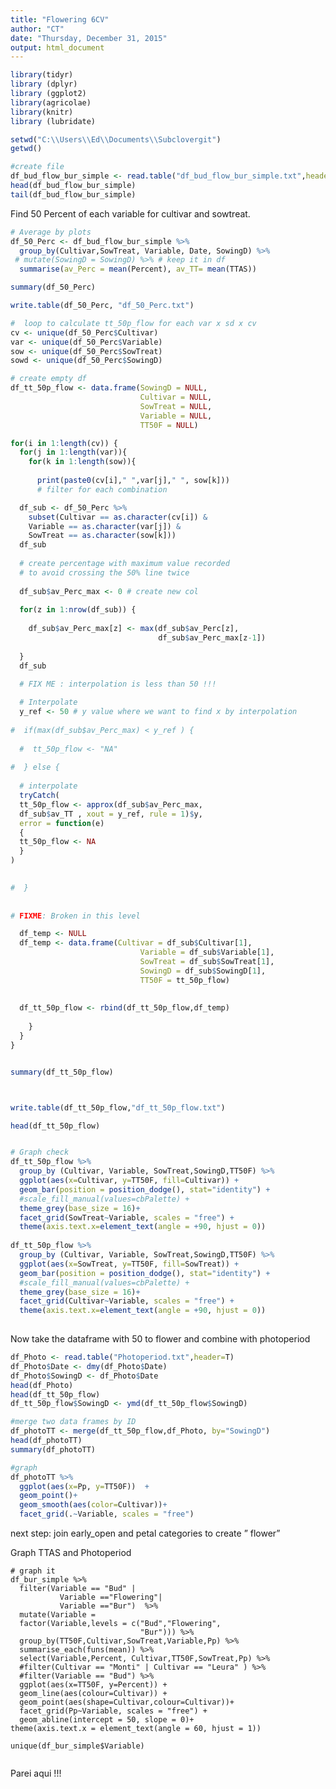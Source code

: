 ```yaml
---
title: "Flowering 6CV"
author: "CT"
date: "Thursday, December 31, 2015"
output: html_document
---
```


```r
library(tidyr)
library (dplyr)
library (ggplot2)
library(agricolae)
library(knitr)
library (lubridate)
```


```r
setwd("C:\\Users\\Ed\\Documents\\Subclovergit")
getwd()

#create file
df_bud_flow_bur_simple <- read.table("df_bud_flow_bur_simple.txt",header=TRUE)
head(df_bud_flow_bur_simple)
tail(df_bud_flow_bur_simple)
```



Find 50 Percent of each variable for cultivar and sowtreat.

```r

# Average by plots
df_50_Perc <- df_bud_flow_bur_simple %>%
  group_by(Cultivar,SowTreat, Variable, Date, SowingD) %>%
 # mutate(SowingD = SowingD) %>% # keep it in df
  summarise(av_Perc = mean(Percent), av_TT= mean(TTAS))

summary(df_50_Perc)

write.table(df_50_Perc, "df_50_Perc.txt")

#  loop to calculate tt_50p_flow for each var x sd x cv
cv <- unique(df_50_Perc$Cultivar)
var <- unique(df_50_Perc$Variable)
sow <- unique(df_50_Perc$SowTreat)
sowd <- unique(df_50_Perc$SowingD)

# create empty df
df_tt_50p_flow <- data.frame(SowingD = NULL,
                             Cultivar = NULL, 
                             SowTreat = NULL,
                             Variable = NULL, 
                             TT50F = NULL)

for(i in 1:length(cv)) {
  for(j in 1:length(var)){
    for(k in 1:length(sow)){
    
      print(paste0(cv[i]," ",var[j]," ", sow[k]))
      # filter for each combination

  df_sub <- df_50_Perc %>%
    subset(Cultivar == as.character(cv[i]) &
    Variable == as.character(var[j]) &
    SowTreat == as.character(sow[k]))
  df_sub
  
  # create percentage with maximum value recorded 
  # to avoid crossing the 50% line twice
  
  df_sub$av_Perc_max <- 0 # create new col
  
  for(z in 1:nrow(df_sub)) {
    
    df_sub$av_Perc_max[z] <- max(df_sub$av_Perc[z],
                                 df_sub$av_Perc_max[z-1])
    
  }
  df_sub
  
  # FIX ME : interpolation is less than 50 !!! 

  # Interpolate 
  y_ref <- 50 # y value where we want to find x by interpolation
  
#  if(max(df_sub$av_Perc_max) < y_ref ) {
    
  #  tt_50p_flow <- "NA"
    
#  } else {
  
  # interpolate
  tryCatch(  
  tt_50p_flow <- approx(df_sub$av_Perc_max, 
  df_sub$av_TT , xout = y_ref, rule = 1)$y,
  error = function(e) 
  {
  tt_50p_flow <- NA
  }
)

    
#  }
  
 
# FIXME: Broken in this level

  df_temp <- NULL
  df_temp <- data.frame(Cultivar = df_sub$Cultivar[1],
                             Variable = df_sub$Variable[1], 
                             SowTreat = df_sub$SowTreat[1],
                             SowingD = df_sub$SowingD[1],                   
                             TT50F = tt_50p_flow)
                        
  
  df_tt_50p_flow <- rbind(df_tt_50p_flow,df_temp)
      
    } 
  }
}


summary(df_tt_50p_flow)



write.table(df_tt_50p_flow,"df_tt_50p_flow.txt")

head(df_tt_50p_flow)


# Graph check
df_tt_50p_flow %>%
  group_by (Cultivar, Variable, SowTreat,SowingD,TT50F) %>%
  ggplot(aes(x=Cultivar, y=TT50F, fill=Cultivar)) +
  geom_bar(position = position_dodge(), stat="identity") +
  #scale_fill_manual(values=cbPalette) + 
  theme_grey(base_size = 16)+
  facet_grid(SowTreat~Variable, scales = "free") +
  theme(axis.text.x=element_text(angle = +90, hjust = 0))
  
df_tt_50p_flow %>%
  group_by (Cultivar, Variable, SowTreat,SowingD,TT50F) %>%
  ggplot(aes(x=SowTreat, y=TT50F, fill=SowTreat)) +
  geom_bar(position = position_dodge(), stat="identity") +
  #scale_fill_manual(values=cbPalette) + 
  theme_grey(base_size = 16)+
  facet_grid(Cultivar~Variable, scales = "free") +
  theme(axis.text.x=element_text(angle = +90, hjust = 0))
  


```

Now take the dataframe with 50 to flower and combine with photoperiod 

```r

df_Photo <- read.table("Photoperiod.txt",header=T)
df_Photo$Date <- dmy(df_Photo$Date)
df_Photo$SowingD <- df_Photo$Date
head(df_Photo)
head(df_tt_50p_flow)
df_tt_50p_flow$SowingD <- ymd(df_tt_50p_flow$SowingD)

#merge two data frames by ID
df_photoTT <- merge(df_tt_50p_flow,df_Photo, by="SowingD")
head(df_photoTT)
summary(df_photoTT)

#graph
df_photoTT %>%
  ggplot(aes(x=Pp, y=TT50F))  +
  geom_point()+
  geom_smooth(aes(color=Cultivar))+
  facet_grid(.~Variable, scales = "free")


```


next step: join early_open and petal categories to create " flower" 

Graph TTAS and Photoperiod 

```rGraphPhoto

# graph it
df_bur_simple %>%
  filter(Variable == "Bud" |
           Variable =="Flowering"| 
           Variable =="Bur")  %>%
  mutate(Variable = 
  factor(Variable,levels = c("Bud","Flowering",
                             "Bur"))) %>%
  group_by(TT50F,Cultivar,SowTreat,Variable,Pp) %>%
  summarise_each(funs(mean)) %>%
  select(Variable,Percent, Cultivar,TT50F,SowTreat,Pp) %>%
  #filter(Cultivar == "Monti" | Cultivar == "Leura" ) %>%
  #filter(Variable == "Bud") %>%
  ggplot(aes(x=TT50F, y=Percent)) + 
  geom_line(aes(colour=Cultivar)) +
  geom_point(aes(shape=Cultivar,colour=Cultivar))+
  facet_grid(Pp~Variable, scales = "free") +
  geom_abline(intercept = 50, slope = 0)+
theme(axis.text.x = element_text(angle = 60, hjust = 1))

unique(df_bur_simple$Variable)


```


Parei aqui !!! 


